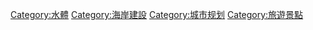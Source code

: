 {{Commons category|Waterfronts}}
{{Category main}}

[[Category:水體|Category:水體]]
[[Category:海岸建設|Category:海岸建設]]
[[Category:城市规划|Category:城市规划]]
[[Category:旅遊景點|Category:旅遊景點]]